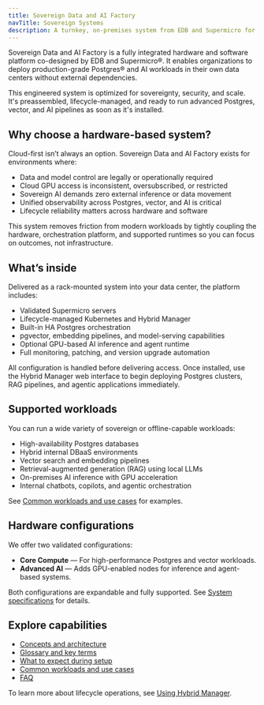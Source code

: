 ```yaml
---
title: Sovereign Data and AI Factory
navTitle: Sovereign Systems
description: A turnkey, on-premises system from EDB and Supermicro for secure, high-performance database and AI workloads, with full lifecycle management.
---
```


Sovereign Data and AI Factory is a fully integrated hardware and software platform co-designed by EDB and Supermicro®. It enables organizations to deploy production-grade Postgres® and AI workloads in their own data centers without external dependencies.

This engineered system is optimized for sovereignty, security, and scale. It's preassembled, lifecycle-managed, and ready to run advanced Postgres, vector, and AI pipelines as soon as it's installed.

## Why choose a hardware-based system?

Cloud-first isn’t always an option. Sovereign Data and AI Factory exists for environments where:

- Data and model control are legally or operationally required
- Cloud GPU access is inconsistent, oversubscribed, or restricted
- Sovereign AI demands zero external inference or data movement
- Unified observability across Postgres, vector, and AI is critical
- Lifecycle reliability matters across hardware and software

This system removes friction from modern workloads by tightly coupling the hardware, orchestration platform, and supported runtimes so you can focus on outcomes, not infrastructure.

## What’s inside

Delivered as a rack-mounted system into your data center, the platform includes:

-   Validated Supermicro servers
-   Lifecycle-managed Kubernetes and Hybrid Manager
-   Built-in HA Postgres orchestration
-   pgvector, embedding pipelines, and model-serving capabilities
-   Optional GPU-based AI inference and agent runtime
-   Full monitoring, patching, and version upgrade automation

All configuration is handled before delivering access. Once installed, use the Hybrid Manager web interface to begin deploying Postgres clusters, RAG pipelines, and agentic applications immediately.

## Supported workloads

You can run a wide variety of sovereign or offline-capable workloads:

-   High-availability Postgres databases
-   Hybrid internal DBaaS environments
-   Vector search and embedding pipelines
-   Retrieval-augmented generation (RAG) using local LLMs
-   On-premises AI inference with GPU acceleration
-   Internal chatbots, copilots, and agentic orchestration

See [Common workloads and use cases](./use-cases) for examples.

## Hardware configurations

We offer two validated configurations:

- **Core Compute** — For high-performance Postgres and vector workloads.
- **Advanced AI** — Adds GPU-enabled nodes for inference and agent-based systems.

Both configurations are expandable and fully supported. See [System specifications](./specs) for details.

## Explore capabilities

- [Concepts and architecture](./concepts)
- [Glossary and key terms](./glossary)
- [What to expect during setup](./what-to-expect)
- [Common workloads and use cases](./use-cases)
- [FAQ](./faq)

To learn more about lifecycle operations, see [Using Hybrid Manager](/edb-postgres-ai/latest/hybrid-manager/using_hybrid_manager/).
